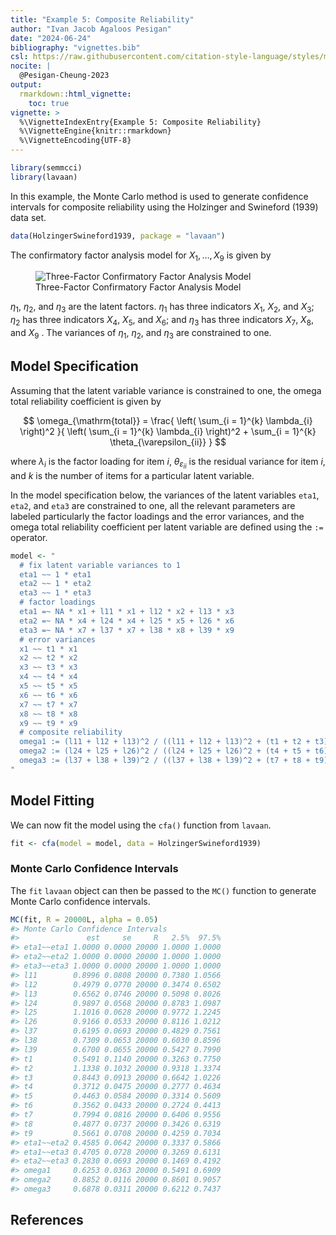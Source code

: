 ```yaml
---
title: "Example 5: Composite Reliability"
author: "Ivan Jacob Agaloos Pesigan"
date: "2024-06-24"
bibliography: "vignettes.bib"
csl: https://raw.githubusercontent.com/citation-style-language/styles/master/apa.csl
nocite: |
  @Pesigan-Cheung-2023
output:
  rmarkdown::html_vignette:
    toc: true
vignette: >
  %\VignetteIndexEntry{Example 5: Composite Reliability}
  %\VignetteEngine{knitr::rmarkdown}
  %\VignetteEncoding{UTF-8}
---
```


<!-- vignettes/example-5-composite-reliability.Rmd is generated from .setup/vignettes/example-5-composite-reliability.Rmd.orig. Please edit that file -->






``` r
library(semmcci)
library(lavaan)
```

In this example,
the Monte Carlo method is used to generate confidence intervals
for composite reliability
using the Holzinger and Swineford (1939) data set.


``` r
data(HolzingerSwineford1939, package = "lavaan")
```

\noindent The confirmatory factor analysis model for $X_{1}, \dots, X_{9}$
is given by

![Three-Factor Confirmatory Factor Analysis Model](https://raw.githubusercontent.com/jeksterslab/semmcci/main/.setup/latex/figures/png/cfa.png)

\noindent $\eta_{1}$, $\eta_{2}$, and $\eta_{3}$ are the latent factors.
$\eta_{1}$ has three indicators $X_{1}$, $X_{2}$, and $X_{3}$;
$\eta_{2}$ has three indicators $X_{4}$, $X_{5}$, and $X_{6}$; and
$\eta_{3}$ has three indicators $X_{7}$, $X_{8}$, and $X_{9}$ .
The variances of $\eta_{1}$, $\eta_{2}$, and $\eta_{3}$ are constrained to one.

## Model Specification

Assuming that the latent variable variance is constrained to one,
the omega total reliability coefficient is given by

$$
  \omega_{\mathrm{total}}
  =
  \frac{
  \left(
  \sum_{i = 1}^{k}
  \lambda_{i}
  \right)^2
  }{
  \left(
  \sum_{i = 1}^{k}
  \lambda_{i}
  \right)^2
  +
  \sum_{i = 1}^{k}
  \theta_{\varepsilon_{ii}}
  }
$$

\noindent where $\lambda_{i}$ is the factor loading for item $i$,
$\theta_{\varepsilon_{ii}}$ is the residual variance for item $i$,
and $k$ is the number of items for a particular latent variable.

In the model specification below,
the variances of the latent variables `eta1`, `eta2`, and `eta3` are constrained to one,
all the relevant parameters are labeled particularly the factor loadings and the error variances,
and the omega total reliability coefficient per latent variable are defined
using the `:=` operator.


``` r
model <- "
  # fix latent variable variances to 1
  eta1 ~~ 1 * eta1
  eta2 ~~ 1 * eta2
  eta3 ~~ 1 * eta3
  # factor loadings
  eta1 =~ NA * x1 + l11 * x1 + l12 * x2 + l13 * x3
  eta2 =~ NA * x4 + l24 * x4 + l25 * x5 + l26 * x6
  eta3 =~ NA * x7 + l37 * x7 + l38 * x8 + l39 * x9
  # error variances
  x1 ~~ t1 * x1
  x2 ~~ t2 * x2
  x3 ~~ t3 * x3
  x4 ~~ t4 * x4
  x5 ~~ t5 * x5
  x6 ~~ t6 * x6
  x7 ~~ t7 * x7
  x8 ~~ t8 * x8
  x9 ~~ t9 * x9
  # composite reliability
  omega1 := (l11 + l12 + l13)^2 / ((l11 + l12 + l13)^2 + (t1 + t2 + t3))
  omega2 := (l24 + l25 + l26)^2 / ((l24 + l25 + l26)^2 + (t4 + t5 + t6))
  omega3 := (l37 + l38 + l39)^2 / ((l37 + l38 + l39)^2 + (t7 + t8 + t9))
"
```

## Model Fitting

We can now fit the model using the `cfa()` function from `lavaan`.


``` r
fit <- cfa(model = model, data = HolzingerSwineford1939)
```

### Monte Carlo Confidence Intervals

The `fit` `lavaan` object can then be passed to the `MC()` function
to generate Monte Carlo confidence intervals.


``` r
MC(fit, R = 20000L, alpha = 0.05)
#> Monte Carlo Confidence Intervals
#>               est     se     R   2.5%  97.5%
#> eta1~~eta1 1.0000 0.0000 20000 1.0000 1.0000
#> eta2~~eta2 1.0000 0.0000 20000 1.0000 1.0000
#> eta3~~eta3 1.0000 0.0000 20000 1.0000 1.0000
#> l11        0.8996 0.0808 20000 0.7380 1.0566
#> l12        0.4979 0.0770 20000 0.3474 0.6502
#> l13        0.6562 0.0746 20000 0.5098 0.8026
#> l24        0.9897 0.0568 20000 0.8783 1.0987
#> l25        1.1016 0.0628 20000 0.9772 1.2245
#> l26        0.9166 0.0533 20000 0.8116 1.0212
#> l37        0.6195 0.0693 20000 0.4829 0.7561
#> l38        0.7309 0.0653 20000 0.6030 0.8596
#> l39        0.6700 0.0655 20000 0.5427 0.7990
#> t1         0.5491 0.1140 20000 0.3263 0.7750
#> t2         1.1338 0.1032 20000 0.9318 1.3374
#> t3         0.8443 0.0913 20000 0.6642 1.0226
#> t4         0.3712 0.0475 20000 0.2777 0.4634
#> t5         0.4463 0.0584 20000 0.3314 0.5609
#> t6         0.3562 0.0433 20000 0.2724 0.4413
#> t7         0.7994 0.0816 20000 0.6406 0.9556
#> t8         0.4877 0.0737 20000 0.3426 0.6319
#> t9         0.5661 0.0708 20000 0.4259 0.7034
#> eta1~~eta2 0.4585 0.0642 20000 0.3337 0.5866
#> eta1~~eta3 0.4705 0.0728 20000 0.3269 0.6131
#> eta2~~eta3 0.2830 0.0693 20000 0.1469 0.4192
#> omega1     0.6253 0.0363 20000 0.5491 0.6909
#> omega2     0.8852 0.0116 20000 0.8601 0.9057
#> omega3     0.6878 0.0311 20000 0.6212 0.7437
```

## References
